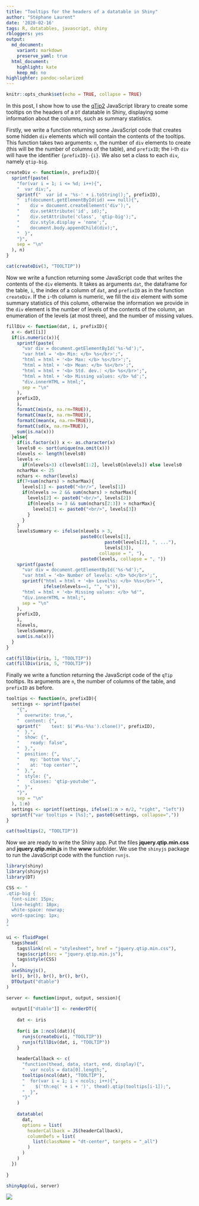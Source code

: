 ```yaml
---
title: "Tooltips for the headers of a datatable in Shiny"
author: "Stéphane Laurent"
date: '2020-02-16'
tags: R, datatables, javascript, shiny
rbloggers: yes
output:
  md_document:
    variant: markdown
    preserve_yaml: true
  html_document:
    highlight: kate
    keep_md: no
highlighter: pandoc-solarized
---
```


```r
knitr::opts_chunk$set(echo = TRUE, collapse = TRUE)
```

In this post, I show how to use the 
[qTip2](http://qtip2.com/) JavaScript library to create some tooltips on the 
headers of a `DT` datatable in Shiny, displaying some information about the 
columns, such as summary statistics.

Firstly, we write a function returning some JavaScript code that creates 
some hidden `div` elements which will contain the contents of the tooltips. 
This function takes two arguments: `n`, the number of `div` elements to create 
(this will be the number of columns of the table), and `prefixID`; the i-th 
`div` will have the identifier `{prefixID}-{i}`. We also set a class to 
each `div`, namely `qtip-big`. 

```r
createDiv <- function(n, prefixID){
  sprintf(paste(
    "for(var i = 1; i <= %d; i++){",
    "  var div;",
    sprintf("  var id = '%s-' + i.toString();", prefixID),
    "  if(document.getElementById(id) === null){",
    "    div = document.createElement('div');",
    "    div.setAttribute('id', id);",
    "    div.setAttribute('class', 'qtip-big');",
    "    div.style.display = 'none';",
    "    document.body.appendChild(div);",
    "  }",
    "}",
    sep = "\n"
  ), n)
}
```

```r
cat(createDiv(3, "TOOLTIP"))
```

Now we write a function returning some JavaScript code that writes the 
contents of the `div` elements. It takes as arguments `dat`, the dataframe for 
the table, `i`, the index of a column of `dat`, and `prefixID` as in the 
function `createDiv`. 
If the `i`-th column is numeric, we fill the `div` element with some summary 
statistics of this column, otherwise the information we provide in the `div` 
element is the number of levels of the contents of the column, an enumeration 
of the levels (at most three), and the number of missing values.

```r
fillDiv <- function(dat, i, prefixID){
  x <- dat[[i]]
  if(is.numeric(x)){
    sprintf(paste(
      "var div = document.getElementById('%s-%d');",
      "var html = '<b> Min: </b> %s</br>';",
      "html = html + '<b> Max: </b> %s</br>';",
      "html = html + '<b> Mean: </b> %s</br>';",
      "html = html + '<b> Std. dev.: </b> %s</br>';",
      "html = html + '<b> Missing values: </b> %d';",
      "div.innerHTML = html;",
      sep = "\n"
    ), 
    prefixID,
    i, 
    formatC(min(x, na.rm=TRUE)),
    formatC(max(x, na.rm=TRUE)),
    formatC(mean(x, na.rm=TRUE)),
    formatC(sd(x, na.rm=TRUE)),
    sum(is.na(x)))
  }else{
    if(is.factor(x)) x <- as.character(x)
    levels0 <- sort(unique(na.omit(x)))
    nlevels <- length(levels0)
    levels <- 
      if(nlevels>3) c(levels0[1:2], levels0[nlevels]) else levels0
    ncharMax <- 25
    nchars <- nchar(levels)
    if(7+sum(nchars) > ncharMax){
      levels[1] <- paste0("<br/>", levels[1])
      if(nlevels >= 2 && sum(nchars) > ncharMax){
        levels[2] <- paste0("<br/>", levels[2])
        if(nlevels >= 3 && sum(nchars[2:3]) > ncharMax){
          levels[3] <- paste0("<br/>", levels[3])
        }
      }
    }
    levelsSummary <- ifelse(nlevels > 3,
                            paste0(c(levels[1],
                                     paste0(levels[2], ", ..."),
                                     levels[3]),
                                   collapse = ", "),
                            paste0(levels, collapse = ", "))
    sprintf(paste(
      "var div = document.getElementById('%s-%d');",
      "var html = '<b> Number of levels: </b> %d</br>';",
      sprintf("html = html + '<b> Level%s: </b> %%s</br>'", 
              ifelse(nlevels==1, "", "s")),
      "html = html + '<b> Missing values: </b> %d'",
      "div.innerHTML = html;",
      sep = "\n"
    ),
    prefixID,
    i, 
    nlevels,
    levelsSummary,
    sum(is.na(x)))
  }
}
```

```r
cat(fillDiv(iris, 1, "TOOLTIP"))
cat(fillDiv(iris, 5, "TOOLTIP"))
```

Finally we write a function returning the JavaScript code of the `qTip` 
tooltips. Its arguments are `n`, the number of columns of the table, and 
`prefixID` as before.

```r
tooltips <- function(n, prefixID){
  settings <- sprintf(paste(
    "{",
    "  overwrite: true,",
    "  content: {",
    sprintf("    text: $('#%s-%%s').clone()", prefixID),
    "  },",
    "  show: {",
    "    ready: false",
    "  },",
    "  position: {",
    "    my: 'bottom %%s',",
    "    at: 'top center'",
    "  },",
    "  style: {",
    "    classes: 'qtip-youtube'",
    "  }",
    "}",
    sep = "\n"
  ), 1:n)
  settings <- sprintf(settings, ifelse(1:n > n/2, "right", "left"))
  sprintf("var tooltips = [%s];", paste0(settings, collapse=","))
}
```

```r
cat(tooltips(2, "TOOLTIP"))
```

Now we are ready to write the Shiny app. 
Put the files **jquery.qtip.min.css** and **jquery.qtip.min.js** in the **www** 
subfolder. We use the `shinyjs` package to run the JavaScript code with the 
function `runjs`. 

```r
library(shiny)
library(shinyjs)
library(DT)

CSS <- "
.qtip-big { 
  font-size: 15px;
  line-height: 18px;
  white-space: nowrap;
  word-spacing: 1px;
}
"

ui <- fluidPage(
  tags$head(
    tags$link(rel = "stylesheet", href = "jquery.qtip.min.css"),
    tags$script(src = "jquery.qtip.min.js"),
    tags$style(CSS)
  ),
  useShinyjs(),
  br(), br(), br(), br(), br(), 
  DTOutput("dtable")
)

server <- function(input, output, session){
  
  output[["dtable"]] <- renderDT({
    
    dat <- iris
    
    for(i in 1:ncol(dat)){
      runjs(createDiv(i, "TOOLTIP"))
      runjs(fillDiv(dat, i, "TOOLTIP"))
    }
    
    headerCallback <- c(
      "function(thead, data, start, end, display){",
      "  var ncols = data[0].length;",
      tooltips(ncol(dat), "TOOLTIP"),
      "  for(var i = 1; i < ncols; i++){",
      "    $('th:eq(' + i + ')', thead).qtip(tooltips[i-1]);", 
      "  }",
      "}"
    )
    
    datatable(
      dat, 
      options = list(
        headerCallback = JS(headerCallback),
        columnDefs = list(
          list(className = "dt-center", targets = "_all")
        )
      )
    )
  })
  
}

shinyApp(ui, server)
```

![](./figures/DTqTip.gif)

